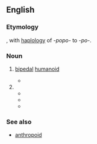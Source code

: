 ==English==
{{wikipedia}}
{{rfv}}
===Etymology===
{{confix|anthropo|pod|lang=en}}, with [[haplology]] of ''-popo-'' to ''-po-''.

===Noun===
{{en-noun}}

# {{label|en|scifi}} [[bipedal]] [[humanoid]]
#* {{quote-book|title=Retro: The Culture of Revival|author=Elizabeth Guffey|year=2006|passage=The metallic '''anthropod''' C-3PO, for instance, recalls the female robot of Fitz Lang's ''Metropolis'' (1927), as well as Elektro, the friendly man-machine at Westinghouse's World's Fair exhibit of 1939–40.|}}
# {{misspelling of|arthropod}}
#* {{quote-book|title=The Everything Kids' Bugs Book: Puzzles, Games, and Trivia |author=Kathi Wagner|year=2003|passage='''anthropod''': A joint-legged creature. All insects are '''anthropods''', but not all '''anthropods''' are insects.}}
#* {{quote-book|title=Kenya|page=146|author=Dave Richards, ‎Val Richards|year=2007|passage='''Anthropod'''-borne diseases such as malaria, plague, relapsing fever, Rift Valley fever, tick-bite fever, and typhus (mainly tick-borne) have been reported from most of this area.}}
#* {{quote-book|title=Animal Adventures in North Carolina|author=Jennifer Bean Bower|year=2011|passage=Or they may be eager to enter the '''Anthropod''' Zoo, where an enormous praying mantis stands at the entrance.}}

===See also===
* [[anthropoid]]